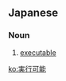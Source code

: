 ==Japanese==
{{ja-kanjitab|じつ|k1=じっ|こう|か|のう|yomi=on}}

===Noun===
{{ja-noun|じっこうかのう}}

# {{lb|ja|computing|sort=じっこうかのう}} [[executable]]

[[ko:実行可能]]